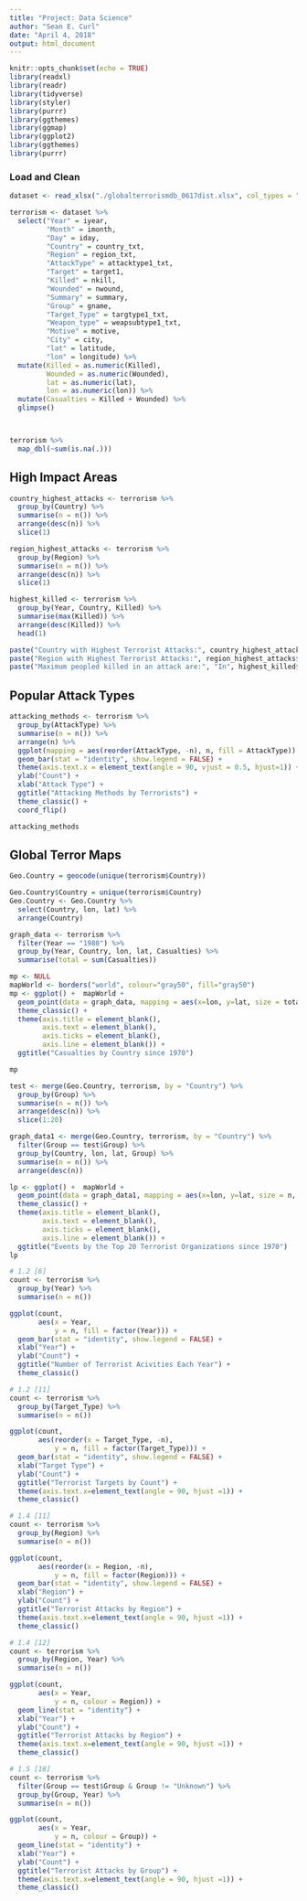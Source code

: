 ```yaml
---
title: "Project: Data Science"
author: "Sean E. Curl"
date: "April 4, 2018"
output: html_document
---
```


```r
knitr::opts_chunk$set(echo = TRUE)
library(readxl)
library(readr)
library(tidyverse)
library(styler)
library(purrr)
library(ggthemes)
library(ggmap)
library(ggplot2)
library(ggthemes)
library(purrr)
```

### Load and Clean
```r
dataset <- read_xlsx("./globalterrorismdb_0617dist.xlsx", col_types = "text")

terrorism <- dataset %>%
  select("Year" = iyear, 
         "Month" = imonth, 
         "Day" = iday, 
         "Country" = country_txt, 
         "Region" = region_txt, 
         "AttackType" = attacktype1_txt, 
         "Target" = target1, 
         "Killed" = nkill, 
         "Wounded" = nwound, 
         "Summary" = summary, 
         "Group" = gname, 
         "Target_Type" = targtype1_txt, 
         "Weapon_type" = weapsubtype1_txt, 
         "Motive" = motive,
         "City" = city,
         "lat" = latitude,
         "lon" = longitude) %>%
  mutate(Killed = as.numeric(Killed),
         Wounded = as.numeric(Wounded),
         lat = as.numeric(lat),
         lon = as.numeric(lon)) %>%
  mutate(Casualties = Killed + Wounded) %>%
  glimpse()



terrorism %>% 
  map_dbl(~sum(is.na(.)))
```
  
## High Impact Areas
```r
country_highest_attacks <- terrorism %>%
  group_by(Country) %>%
  summarise(n = n()) %>%
  arrange(desc(n)) %>%
  slice(1)

region_highest_attacks <- terrorism %>%
  group_by(Region) %>%
  summarise(n = n()) %>%
  arrange(desc(n)) %>%
  slice(1)

highest_killed <- terrorism %>%
  group_by(Year, Country, Killed) %>%
  summarise(max(Killed)) %>%
  arrange(desc(Killed)) %>%
  head(1)

paste("Country with Highest Terrorist Attacks:", country_highest_attacks$Country)
paste("Region with Highest Terrorist Attacks:", region_highest_attacks$Region)
paste("Maximum peopled killed in an attack are:", "In", highest_killed$Year, highest_killed$`max(Killed)`, "peopled died in",highest_killed$Country)
```
 
## Popular Attack Types
```r
attacking_methods <- terrorism %>%
  group_by(AttackType) %>%
  summarise(n = n()) %>%
  arrange(n) %>%
  ggplot(mapping = aes(reorder(AttackType, -n), n, fill = AttackType)) + 
  geom_bar(stat = "identity", show.legend = FALSE) +
  theme(axis.text.x = element_text(angle = 90, vjust = 0.5, hjust=1)) +
  ylab("Count") +
  xlab("Attack Type") + 
  ggtitle("Attacking Methods by Terrorists") +
  theme_classic() +
  coord_flip()

attacking_methods
```
  
## Global Terror Maps
```r
Geo.Country = geocode(unique(terrorism$Country))

```

```r
Geo.Country$Country = unique(terrorism$Country)
Geo.Country <- Geo.Country %>%
  select(Country, lon, lat) %>%
  arrange(Country)

graph_data <- terrorism %>%
  filter(Year == "1980") %>%
  group_by(Year, Country, lon, lat, Casualties) %>%
  summarise(total = sum(Casualties))

mp <- NULL
mapWorld <- borders("world", colour="gray50", fill="gray50")
mp <- ggplot() +  mapWorld +
  geom_point(data = graph_data, mapping = aes(x=lon, y=lat, size = total, color = "#000099"), show.legend = FALSE) +
  theme_classic() +
  theme(axis.title = element_blank(),
        axis.text = element_blank(),
        axis.ticks = element_blank(),
        axis.line = element_blank()) +
  ggtitle("Casualties by Country since 1970")

mp
```
  
```r
test <- merge(Geo.Country, terrorism, by = "Country") %>%
  group_by(Group) %>%
  summarise(n = n()) %>%
  arrange(desc(n)) %>%
  slice(1:20)

graph_data1 <- merge(Geo.Country, terrorism, by = "Country") %>%
  filter(Group == test$Group) %>%
  group_by(Country, lon, lat, Group) %>%
  summarise(n = n()) %>%
  arrange(desc(n))

lp <- ggplot() +  mapWorld +
  geom_point(data = graph_data1, mapping = aes(x=lon, y=lat, size = n, color = Group)) +
  theme_classic() +
  theme(axis.title = element_blank(),
        axis.text = element_blank(),
        axis.ticks = element_blank(),
        axis.line = element_blank()) +
  ggtitle("Events by the Top 20 Terrorist Organizations since 1970")
lp
```



```r

# 1.2 [6]
count <- terrorism %>%
  group_by(Year) %>%
  summarise(n = n())

ggplot(count, 
       aes(x = Year, 
           y = n, fill = factor(Year))) +
  geom_bar(stat = "identity", show.legend = FALSE) +
  xlab("Year") +
  ylab("Count") +
  ggtitle("Number of Terrorist Acivities Each Year") +
  theme_classic()

# 1.2 [11]
count <- terrorism %>%
  group_by(Target_Type) %>%
  summarise(n = n())

ggplot(count, 
       aes(reorder(x = Target_Type, -n), 
           y = n, fill = factor(Target_Type))) +
  geom_bar(stat = "identity", show.legend = FALSE) +
  xlab("Target Type") +
  ylab("Count") +
  ggtitle("Terrorist Targets by Count") +
  theme(axis.text.x=element_text(angle = 90, hjust =1)) +
  theme_classic()

# 1.4 [11]
count <- terrorism %>%
  group_by(Region) %>%
  summarise(n = n())

ggplot(count, 
       aes(reorder(x = Region, -n), 
           y = n, fill = factor(Region))) +
  geom_bar(stat = "identity", show.legend = FALSE) +
  xlab("Region") +
  ylab("Count") +
  ggtitle("Terrorist Attacks by Region") +
  theme(axis.text.x=element_text(angle = 90, hjust =1)) +
  theme_classic()

# 1.4 [12]
count <- terrorism %>%
  group_by(Region, Year) %>%
  summarise(n = n())

ggplot(count, 
       aes(x = Year, 
           y = n, colour = Region)) +
  geom_line(stat = "identity") +
  xlab("Year") +
  ylab("Count") +
  ggtitle("Terrorist Attacks by Region") +
  theme(axis.text.x=element_text(angle = 90, hjust =1)) +
  theme_classic()

# 1.5 [18]
count <- terrorism %>%
  filter(Group == test$Group & Group != "Unknown") %>%
  group_by(Group, Year) %>%
  summarise(n = n())

ggplot(count, 
       aes(x = Year, 
           y = n, colour = Group)) +
  geom_line(stat = "identity") +
  xlab("Year") +
  ylab("Count") +
  ggtitle("Terrorist Attacks by Group") +
  theme(axis.text.x=element_text(angle = 90, hjust =1)) +
  theme_classic()

```

